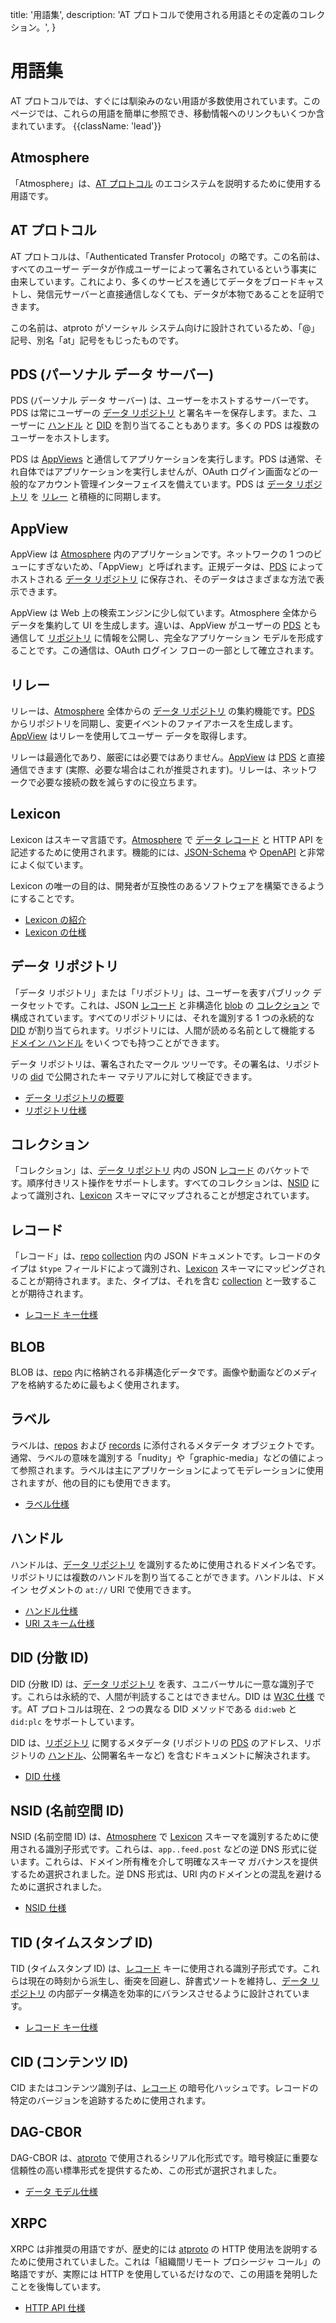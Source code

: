 title: '用語集',
description:
'AT プロトコルで使用される用語とその定義のコレクション。',
}

# 用語集

AT プロトコルでは、すぐには馴染みのない用語が多数使用されています。このページでは、これらの用語を簡単に参照でき、移動情報へのリンクもいくつか含まれています。 {{className: 'lead'}}

## Atmosphere

「Atmosphere」は、[AT プロトコル](#at-protocol) のエコシステムを説明するために使用する用語です。

## AT プロトコル

AT プロトコルは、「Authenticated Transfer Protocol」の略です。この名前は、すべてのユーザー データが作成ユーザーによって署名されているという事実に由来しています。これにより、多くのサービスを通じてデータをブロードキャストし、発信元サーバーと直接通信しなくても、データが本物であることを証明できます。

この名前は、atproto がソーシャル システム向けに設計されているため、「@」記号、別名「at」記号をもじったものです。

## PDS (パーソナル データ サーバー)

PDS (パーソナル データ サーバー) は、ユーザーをホストするサーバーです。PDS は常にユーザーの [データ リポジトリ](#data-repo) と署名キーを保存します。また、ユーザーに [ハンドル](#handle) と [DID](#did-分散-id) を割り当てることもあります。多くの PDS は複数のユーザーをホストします。

PDS は [AppViews](#appview) と通信してアプリケーションを実行します。PDS は通常、それ自体ではアプリケーションを実行しませんが、OAuth ログイン画面などの一般的なアカウント管理インターフェイスを備えています。PDS は [データ リポジトリ](#data-repo) を [リレー](#relay) と積極的に同期します。

## AppView

AppView は [Atmosphere](#atmosphere) 内のアプリケーションです。ネットワークの 1 つのビューにすぎないため、「AppView」と呼ばれます。正規データは、[PDS](#pds-personal-data-server) によってホストされる [データ リポジトリ](#data-repo) に保存され、そのデータはさまざまな方法で表示できます。

AppView は Web 上の検索エンジンに少し似ています。Atmosphere 全体からデータを集約して UI を生成します。違いは、AppView がユーザーの [PDS](#pds) とも通信して [リポジトリ](#data-repo) に情報を公開し、完全なアプリケーション モデルを形成することです。この通信は、OAuth ログイン フローの一部として確立されます。

## リレー

リレーは、[Atmosphere](#atmosphere) 全体からの [データ リポジトリ](#data-repo) の集約機能です。[PDS](#pds) からリポジトリを同期し、変更イベントのファイアホースを生成します。[AppView](#appview) はリレーを使用してユーザー データを取得します。

リレーは最適化であり、厳密には必要ではありません。[AppView](#appview) は [PDS](#pds) と直接通信できます (実際、必要な場合はこれが推奨されます)。リレーは、ネットワークで必要な接続の数を減らすのに役立ちます。

## Lexicon

Lexicon はスキーマ言語です。[Atmosphere](#atmosphere) で [データ レコード](#record) と HTTP API を記述するために使用されます。機能的には、[JSON-Schema](https://json-schema.org/) や [OpenAPI](https://www.openapis.org/) と非常によく似ています。

Lexicon の唯一の目的は、開発者が互換性のあるソフトウェアを構築できるようにすることです。

- [Lexicon の紹介](/guides/lexicon)
- [Lexicon の仕様](/specs/lexicon)

## データ リポジトリ

「データ リポジトリ」または「リポジトリ」は、ユーザーを表すパブリック データセットです。これは、JSON [レコード](#record) と非構造化 [blob](#blob) の [コレクション](#collection) で構成されています。すべてのリポジトリには、それを識別する 1 つの永続的な [DID](#did-分散-id) が割り当てられます。リポジトリには、人間が読める名前として機能する [ドメイン ハンドル](#handle) をいくつでも持つことができます。

データ リポジトリは、署名されたマークル ツリーです。その署名は、リポジトリの [did](#did-分散-id) で公開されたキー マテリアルに対して検証できます。

- [データ リポジトリの概要](/guides/data-repos)
- [リポジトリ仕様](/specs/repository)

## コレクション

「コレクション」は、[データ リポジトリ](#data-repo) 内の JSON [レコード](#record) のバケットです。順序付きリスト操作をサポートします。すべてのコレクションは、[NSID](#nsid-名前空間-id) によって識別され、[Lexicon](#lexicon) スキーマにマップされることが想定されています。

## レコード

「レコード」は、[repo](#data-repo) [collection](#collection) 内の JSON ドキュメントです。レコードのタイプは `$type` フィールドによって識別され、[Lexicon](#lexicon) スキーマにマッピングされることが期待されます。また、タイプは、それを含む [collection](#collection) と一致することが期待されます。

- [レコード キー仕様](/specs/record-key)

## BLOB

BLOB は、[repo](#data-repo) 内に格納される非構造化データです。画像や動画などのメディアを格納するために最もよく使用されます。

## ラベル

ラベルは、[repos](#data-repo) および [records](#record) に添付されるメタデータ オブジェクトです。通常、ラベルの意味を識別する「nudity」や「graphic-media」などの値によって参照されます。ラベルは主にアプリケーションによってモデレーションに使用されますが、他の目的にも使用できます。

- [ラベル仕様](/specs/label)

## ハンドル

ハンドルは、[データ リポジトリ](#data-repo) を識別するために使用されるドメイン名です。リポジトリには複数のハンドルを割り当てることができます。ハンドルは、ドメイン セグメントの `at://` URI で使用できます。

- [ハンドル仕様](/specs/handle)
- [URI スキーム仕様](/specs/at-uri-scheme)

## DID (分散 ID)

DID (分散 ID) は、[データ リポジトリ](#data-repo) を表す、ユニバーサルに一意な識別子です。これらは永続的で、人間が判読することはできません。DID は [W3C 仕様](https://www.w3.org/TR/did-core/) です。AT プロトコルは現在、2 つの異なる DID メソッドである `did:web` と `did:plc` をサポートしています。

DID は、[リポジトリ](#data-repo) に関するメタデータ (リポジトリの [PDS](#pds) のアドレス、リポジトリの [ハンドル](#handle)、公開署名キーなど) を含むドキュメントに解決されます。

- [DID 仕様](/specs/did)

## NSID (名前空間 ID)

NSID (名前空間 ID) は、[Atmosphere](#atmosphere) で [Lexicon](#lexicon) スキーマを識別するために使用される識別子形式です。これらは、`app..feed.post` などの逆 DNS 形式に従います。これらは、ドメイン所有権を介して明確なスキーマ ガバナンスを提供するため選択されました。逆 DNS 形式は、URI 内のドメインとの混乱を避けるために選択されました。

- [NSID 仕様](/specs/nsid)

## TID (タイムスタンプ ID)

TID (タイムスタンプ ID) は、[レコード](#record) キーに使用される識別子形式です。これらは現在の時刻から派生し、衝突を回避し、辞書式ソートを維持し、[データ リポジトリ](#data-repo) の内部データ構造を効率的にバランスさせるように設計されています。

- [レコード キー仕様](/specs/record-key)

## CID (コンテンツ ID)

CID またはコンテンツ識別子は、[レコード](#record) の暗号化ハッシュです。レコードの特定のバージョンを追跡するために使用されます。

## DAG-CBOR

DAG-CBOR は、[atproto](#at-protocol) で使用されるシリアル化形式です。暗号検証に重要な信頼性の高い標準形式を提供するため、この形式が選択されました。

- [データ モデル仕様](/specs/data-model)

## XRPC

XRPC は非推奨の用語ですが、歴史的には [atproto](#at-protocol) の HTTP 使用法を説明するために使用されていました。これは「組織間リモート プロシージャ コール」の略語ですが、実際には HTTP を使用しているだけなので、この用語を発明したことを後悔しています。

- [HTTP API 仕様](/specs/xrpc)
